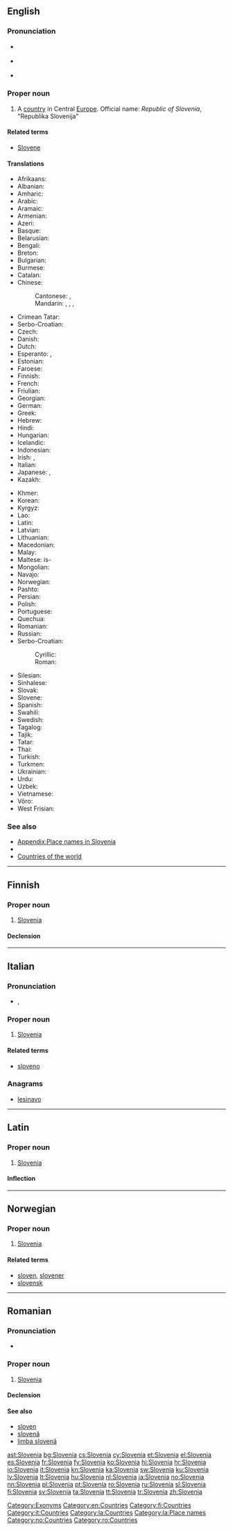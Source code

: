 {{also|slovenia}}
==English==
{{rfc-auto}}
{{wikipedia}}

===Pronunciation===
* {{a|UK}} {{IPA|/sləʊˈviː.ni.ə/|/sləʊˈviːn.jə/}}
* {{a|US}} {{IPA|/sloʊˈvi.ni.ə/|/sloʊˈvin.jə/}}
* {{audio|en-us-Slovenia.ogg|Audio (US)}}

===Proper noun===
{{en-proper noun}}

# A [[country]] in Central [[Europe]]. Official name: ''Republic of Slovenia'', "Republika Slovenija"

====Related terms====
* [[Slovene]]

====Translations====
{{trans-top|country in Europe}}
* Afrikaans: {{t-|af|Slowenië|xs=Afrikaans}}
* Albanian: {{t-|sq|Slloveni|xs=Albanian}}
* Amharic: {{t-|am|ስሎቬኒያ|sc=Ethi}}
* Arabic: {{t-|ar|سلوفينيا|f|tr=slufiiniya}}
* Aramaic: {{tø|arc|ܣܠܘܒܢܝܐ|sc=Hebr}}
* Armenian: {{t-|hy|Սլովենիա|tr=Slovenia}}
* Azeri: {{t+|az|Sloveniya}}
* Basque: {{t+|eu|Eslovenia|xs=Basque}}
* Belarusian: {{t-|be|Славенія|f|tr=Slavénija|xs=Belarusian}}
* Bengali: {{t-|bn|স্লোভেনিয়া|tr=slobheniya|sc=Beng}}
* Breton: {{t-|br|Slovenia|xs=Breton}}
* Bulgarian: {{t+|bg|Словения|f|tr=Slovénija}}
* Burmese: {{t-|my|ဆလုိဗေးနီးယား|tr=sʰálobènìyà|sc=Mymr}}
* Catalan: {{t+|ca|Eslovènia}}
* Chinese:
*: Cantonese: {{tø|yue|斯洛維尼亞|sc=Hani|xs=Cantonese}}, {{tø|yue|斯洛维尼亚|sc=Hant}}
*: Mandarin: {{t-|cmn|斯洛文尼亞|sc=Hani}}, {{t-|cmn|斯洛文尼亚|tr=Sīluòwénníyǎ|sc=Hani}}, {{qualifier|Taiwan}} {{t|cmn|斯洛維尼亞|sc=Hani}}, {{t|cmn|斯洛维尼亚|tr=Sīluòwéiníyǎ|sc=Hani}}
* Crimean Tatar: {{tø|crh|Sloveniya}}
* Serbo-Croatian: {{t|sh|Slovenija|f}}
* Czech: {{t+|cs|Slovinsko|n}}
* Danish: {{t+|da|Slovenien}}
* Dutch: {{t+|nl|Slovenië|n}}
* Esperanto: {{t-|eo|Slovenio|xs=Esperanto}}, {{t-|eo|Slovenujo|xs=Esperanto}}
* Estonian: {{t+|et|Sloveenia}}
* Faroese: {{t-|fo|Slovenia|n}}
* Finnish: {{t+|fi|Slovenia}}
* French: {{t+|fr|Slovénie|f}}
* Friulian: {{tø|fur|Slovenie|xs=Friulian}}
* Georgian: {{t-|ka|სლოვენია|tr=slovenia|sc=Geor|xs=Georgian}}
* German: {{t+|de|Slowenien|n}}
* Greek: {{t+|el|Σλοβενία|f|tr=Slovenía}}
* Hebrew: {{t+|he|סלובניה|f|tr=sloveniya|sc=Hebr}}
* Hindi: {{t+|hi|स्लोवेनिया|tr=slōvēniyā|xs=Hindi}}
* Hungarian: {{t+|hu|Szlovénia}}
* Icelandic: {{t+|is|Slóvenía|f}}
* Indonesian: {{t-|id|Slovenia}}
* Irish: {{t-|ga|Slóivéin|alt=An tSlóivéin|f|xs=Irish}}, {{t-|ga|Poblacht na Slóivéine|f}}
* Italian: {{t+|it|Slovenia|f}}
* Japanese: {{t+|ja|スロヴェニア|tr=Surovenia}}, {{t+|ja|スロベニア|tr=Surobenia}}
* Kazakh: {{t|kk|Словения|tr=Sloveniya|sc=Cyrl}}
{{trans-mid}}
* Khmer: {{t-|km|ស្លូវេនី|tr=slo ve ni|sc=Khmr}}
* Korean: {{t+|ko|슬로베니아|tr=Seullobenia|sc=Hang}}
* Kyrgyz: {{t-|ky|Словения|tr=Sloveniya|sc=Cyrl}}
* Lao: {{t-|lo|ສະໂລເວນີ|sc=Laoo}}
* Latin: {{t-|la|Slovenia}}
* Latvian: {{t+|lv|Slovēnija|f|xs=Latvian}}
* Lithuanian: {{t+|lt|Slovėnija|xs=Lithuanian}}
* Macedonian: {{t+|mk|Словенија|f|tr=Slovenija}}
* Malay: {{t-|ms|Slovenia}}
* Maltese: is-{{t-|mt|Slovenja|xs=Maltese}}
* Mongolian: {{t-|mn|Словени|tr=Slovéni|sc=Cyrl|xs=Mongolian}}
* Navajo: {{tø|nv|Słobíín bikéyah}}
* Norwegian: {{t+|no|Slovenia}}
* Pashto: {{t-|ps|سلووانیا|tr=Slovāniyā|sc=ps-Arab}}
* Persian: {{t+|fa|اسلوونی|tr=Esloveni|sc=fa-Arab}}
* Polish: {{t+|pl|Słowenia|f}}
* Portuguese: {{t+|pt|Eslovénia|f}}
* Quechua: {{t-|qu|Isluwinya|xs=Quechua}}
* Romanian: {{t+|ro|Slovenia|f}}
* Russian: {{t+|ru|Словения|f|tr=Slovénija}}
* Serbo-Croatian:
*: Cyrillic: {{t-|sh|Словенија|f|alt=Сло̀ве̄нија|sc=Cyrl|xs=Serbo-Croatian}}
*: Roman: {{t-|sh|Slovenija|f|alt=Slòvēnija|xs=Serbo-Croatian}}
* Silesian: {{tø|szl|Słowyńijo|f}}
* Sinhalese: {{t-|si|ස්‍ලොවෙනියාව|tr=sloveniyāva|sc=Sinh}}
* Slovak: {{t-|sk|Slovinsko}}
* Slovene: {{t+|sl|Slovenija|f}}
* Spanish: {{t+|es|Eslovenia|f}}
* Swahili: {{t+|sw|Slovenia}}
* Swedish: {{t+|sv|Slovenien|c}}
* Tagalog: {{t-|tl|Islobenya}}
* Tajik: {{t-|tg|Словения|tr=Sloveniya|sc=Cyrl}}
* Tatar: {{t-|tt|Словения|tr=Sloveniä|sc=Cyrl}}
* Thai: {{t+|th|สโลวีเนีย|tr=sà-lŏh-wee-nia}}
* Turkish: {{t+|tr|Slovenya}}
* Turkmen: {{t-|tk|Sloweniýa}}
* Ukrainian: {{t+|uk|Словенія|f|tr=Slovénija|xs=Ukrainian}}
* Urdu: {{t-|ur|سلووینیا|tr=sloveniyā|sc=ur-Arab}}
* Uzbek: {{t-|uz|Sloveniya}}
* Vietnamese: {{t-|vi|Slovenia|xs=Vietnamese}}
* Võro: {{tø|vro|Sloveeniä|xs=Võro}}
* West Frisian: {{t+|fy|Sloveenje}}
{{trans-bottom}}

===See also===
* [[Appendix:Place names in Slovenia]]
* {{list|en|countries of Europe}}
* [[Appendix:Countries of the world|Countries of the world]]

[[Category:Exonyms]]
[[Category:en:Countries]]

----

==Finnish==
{{wikipedia|lang=fi}}

===Proper noun===
{{fi-proper noun}}

# [[#English|Slovenia]]

====Declension====
{{fi-decl-kulkija|Sloveni|nopl=1}}

[[Category:fi:Countries]]

----

==Italian==
{{wikipedia|lang=it}}

===Pronunciation===
* {{IPA|/zloˈvɛnja/|lang=it}}, {{X-SAMPA|/zlo"vEnja/|lang=it}}

===Proper noun===
{{it-proper noun|g=f}}

# [[#English|Slovenia]]

====Related terms====
* [[sloveno]]

===Anagrams===
* [[lesinavo#Italian|lesinavo]]

[[Category:it:Countries]]

----

==Latin==
{{wikipedia|lang=la}}

===Proper noun===
{{la-proper noun|Slovenia|Sloveniae|Sloveniae|f|first}}

# [[#English|Slovenia]]

====Inflection====
{{la-decl-1st-loc|Sloveni}}

[[Category:la:Countries]]
[[Category:la:Place names]]

----

==Norwegian==

===Proper noun===
{{head|no|proper noun}}

# [[#English|Slovenia]]

====Related terms====
* [[sloven]], [[slovener]]
* [[slovensk]]

[[Category:no:Countries]]

----

==Romanian==

===Pronunciation===
* {{IPA|[sloˈve.ni.a]|lang=ro}}

===Proper noun===
{{head|ro|proper noun|gender=f}}

# [[#English|Slovenia]]

====Declension====
{{ro-country|gend=f|Sloveniei}}

====See also====
* [[sloven]]
* [[slovenă]]
* [[limba slovenă]]

[[Category:ro:Countries]]

[[ast:Slovenia]]
[[bg:Slovenia]]
[[cs:Slovenia]]
[[cy:Slovenia]]
[[et:Slovenia]]
[[el:Slovenia]]
[[es:Slovenia]]
[[fr:Slovenia]]
[[fy:Slovenia]]
[[ko:Slovenia]]
[[hi:Slovenia]]
[[hr:Slovenia]]
[[io:Slovenia]]
[[it:Slovenia]]
[[kn:Slovenia]]
[[ka:Slovenia]]
[[sw:Slovenia]]
[[ku:Slovenia]]
[[lv:Slovenia]]
[[lt:Slovenia]]
[[hu:Slovenia]]
[[nl:Slovenia]]
[[ja:Slovenia]]
[[no:Slovenia]]
[[nn:Slovenia]]
[[pl:Slovenia]]
[[pt:Slovenia]]
[[ro:Slovenia]]
[[ru:Slovenia]]
[[sl:Slovenia]]
[[fi:Slovenia]]
[[sv:Slovenia]]
[[ta:Slovenia]]
[[tt:Slovenia]]
[[tr:Slovenia]]
[[zh:Slovenia]]